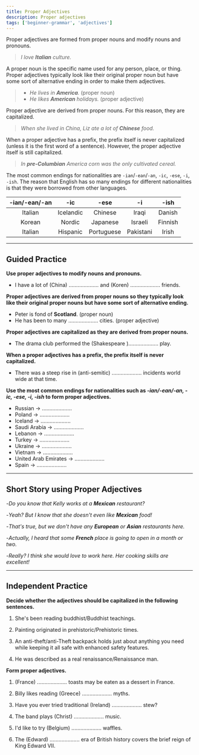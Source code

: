 ```yaml
---
title: Proper Adjectives
description: Proper adjectives
tags: ['beginner-grammar', 'adjectives']
---
```



Proper adjectives are formed from proper nouns and modify nouns and pronouns.

> _I love **Italian** culture._

A proper noun is the specific name used for any person, place, or thing. Proper adjectives typically look like their original proper noun but have some sort of alternative ending in order to make them adjectives.

> - _He lives in **America**._ (proper noun)
> - _He likes **American** holidays._ (proper adjective)

Proper adjective are derived from proper nouns. For this reason, they are capitalized.

> _When she lived in China, Liz ate a lot of **Chinese** food._

When a proper adjective has a prefix, the prefix itself is never capitalized (unless it is the first word of a sentence). However, the proper adjective itself is still capitalized.

> _In **pre-Columbian** America corn was the only cultivated cereal._

The most common endings for nationalities are `-ian`/`-ean`/`-an`, `-ic`, `-ese`, `-i`, `-ish`. The reason that English has so many endings for different nationalities is that they were borrowed from other languages.

| -ian/-ean/-an |    -ic    |    -ese    |    -i     |  -ish   |
| :-----------: | :-------: | :--------: | :-------: | :-----: |
|    Italian    | Icelandic |  Chinese   |   Iraqi   | Danish  |
|    Korean     |  Nordic   |  Japanese  |  Israeli  | Finnish |
|    Italian    | Hispanic  | Portuguese | Pakistani |  Irish  |

---

## Guided Practice

**Use proper adjectives to modify nouns and pronouns.**

- I have a lot of (China) .................... and (Koren) .................... friends. <InfoTooltip label="Chinese, Korean" />

**Proper adjectives are derived from proper nouns so they typically look like their original proper nouns but have some sort of alternative ending.**

- Peter is fond of **Scotland**. (proper noun)
- He has been to many .................... cities. (proper adjective) <InfoTooltip label="Scottish" />

**Proper adjectives are capitalized as they are derived from proper nouns.**

- The drama club performed the (Shakespeare ).................... play. <InfoTooltip label="Shakespearean" />

**When a proper adjectives has a prefix, the prefix itself is never capitalized.**

- There was a steep rise in (anti-semitic) .................... incidents world wide at that time. <InfoTooltip label="anti-Semitic" />

**Use the most common endings for nationalities such as _-ian/-ean/-an, -ic, -ese, -i, -ish_ to form proper adjectives.**

- Russian → .................... <InfoTooltip label="Russian" />
- Poland → .................... <InfoTooltip label="Polish" />
- Iceland → .................... <InfoTooltip label="Icelandic" />
- Saudi Arabia → .................... <InfoTooltip label="Saudi" />
- Lebanon → .................... <InfoTooltip label="Lebanese" />
- Turkey → .................... <InfoTooltip label="Turkish" />
- Ukraine → .................... <InfoTooltip label="Ukrainian" />
- Vietnam → .................... <InfoTooltip label="Vietnamese" />
- United Arab Emirates → .................... <InfoTooltip label="Emirati" />
- Spain → .................... <InfoTooltip label="Hispanic" />

---

## Short Story using Proper Adjectives

-_Do you know that Kelly works at a **Mexican** restaurant?_

-_Yeah? But I know that she doesn't even like **Mexican** food!_

-_That's true, but we don't have any **European** or **Asian** restaurants here._

-_Actually, I heard that some **French** place is going to open in a month or two._

-_Really? I think she would love to work here. Her cooking skills are excellent!_

---

## Independent Practice

**Decide whether the adjectives should be capitalized in the following sentences.**

1. She's been reading buddhist/Buddhist teachings. <InfoTooltip label="Buddhist" />

2. Painting originated in prehistoric/Prehistoric times. <InfoTooltip label="prehistoric" />

3. An anti-theft/anti-Theft backpack holds just about anything you need while keeping it all safe with enhanced safety features. <InfoTooltip label="anti-theft" />

4. He was described as a real renaissance/Renaissance man. <InfoTooltip label="Renaissance" />

**Form proper adjectives.**

1. (France) .................... toasts may be eaten as a dessert in France. <InfoTooltip label="French" />

2. Billy likes reading (Greece) .................... myths. <InfoTooltip label="Greek" />

3. Have you ever tried traditional (Ireland) .................... stew? <InfoTooltip label="Irish" />

4. The band plays (Christ) .................... music. <InfoTooltip label="Christian" />

5. I'd like to try (Belgium) .................... waffles. <InfoTooltip label="Belgian" />

6. The (Edward) .................... era of British history covers the brief reign of King Edward VII. <InfoTooltip label="Edwardian" />
